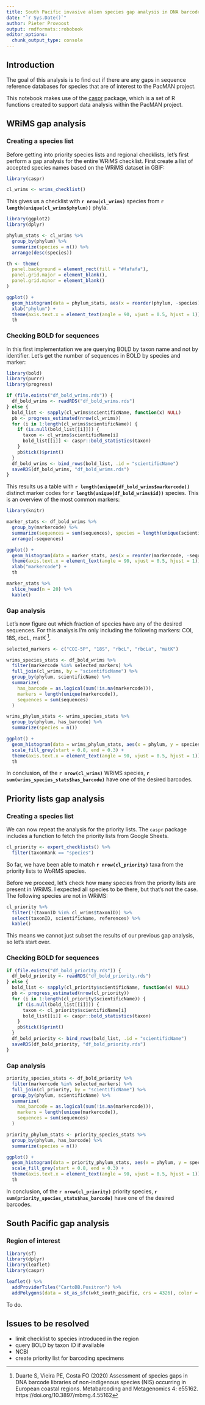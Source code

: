 ```yaml
---
title: South Pacific invasive alien species gap analysis in DNA barcode reference libraries
date: "`r Sys.Date()`"
author: Pieter Provoost
output: rmdformats::robobook
editor_options: 
  chunk_output_type: console
---
```


## Introduction

The goal of this analysis is to find out if there are any gaps in sequence reference databases for species that are of interest to the PacMAN project.

This notebook makes use of the [caspr](https://github.com/iobis/caspr) package, which is a set of R functions created to support data analysis within the PacMAN project.

## WRiMS gap analysis
### Creating a species list

Before getting into priority species lists and regional checklists, let's first perform a gap analysis for the entire WRiMS checklist. First create a list of accepted species names based on the WRiMS dataset in GBIF: 

```r
library(caspr)

cl_wrims <- wrims_checklist()
```

This gives us a checklist with **`r nrow(cl_wrims)`** species from **`r length(unique(cl_wrims$phylum))`** phyla.

```r
library(ggplot2)
library(dplyr)

phylum_stats <- cl_wrims %>%
  group_by(phylum) %>%
  summarize(species = n()) %>%
  arrange(desc(species))

th <- theme(
  panel.background = element_rect(fill = "#fafafa"),
  panel.grid.major = element_blank(), 
  panel.grid.minor = element_blank()
)

ggplot() +
  geom_histogram(data = phylum_stats, aes(x = reorder(phylum, -species), y = species), stat = "identity") +
  xlab("phylum") +
  theme(axis.text.x = element_text(angle = 90, vjust = 0.5, hjust = 1)) +
  th
```

### Checking BOLD for sequences

In this first implementation we are querying BOLD by taxon name and not by identifier. Let's get the number of sequences in BOLD by species and marker:

```r
library(bold)
library(purrr)
library(progress)

if (file.exists("df_bold_wrims.rds")) {
  df_bold_wrims <- readRDS("df_bold_wrims.rds")
} else {
  bold_list <- sapply(cl_wrims$scientificName, function(x) NULL)
  pb <- progress_estimated(nrow(cl_wrims))
  for (i in 1:length(cl_wrims$scientificName)) {
    if (is.null(bold_list[[i]])) {
      taxon <- cl_wrims$scientificName[i]
      bold_list[[i]] <- caspr::bold_statistics(taxon)
    }
    pb$tick()$print()
  }
  df_bold_wrims <- bind_rows(bold_list, .id = "scientificName")
  saveRDS(df_bold_wrims, "df_bold_wrims.rds")
}
```

This results us a table with **`r length(unique(df_bold_wrims$markercode))`** distinct marker codes for **`r length(unique(df_bold_wrims$id))`** species. This is an overview of the most common markers:

```r
library(knitr)

marker_stats <- df_bold_wrims %>%
  group_by(markercode) %>%
  summarize(sequences = sum(sequences), species = length(unique(scientificName))) %>%
  arrange(-sequences)

ggplot() +
  geom_histogram(data = marker_stats, aes(x = reorder(markercode, -sequences), y = sequences), stat = "identity") +
  theme(axis.text.x = element_text(angle = 90, vjust = 0.5, hjust = 1)) +
  xlab("markercode") +
  th
```

```r
marker_stats %>%
  slice_head(n = 20) %>%
  kable()  
```

### Gap analysis

Let's now figure out which fraction of species have any of the desired sequences. For this analysis I'm only including the following markers: COI, 18S, rbcL, matK ^[Duarte S, Vieira PE, Costa FO (2020) Assessment of species gaps in DNA barcode libraries of non-indigenous species (NIS) occurring in European coastal regions. Metabarcoding and Metagenomics 4: e55162. https://doi.org/10.3897/mbmg.4.55162].

```r
selected_markers <- c("COI-5P", "18S", "rbcL", "rbcLa", "matK")

wrims_species_stats <- df_bold_wrims %>%
  filter(markercode %in% selected_markers) %>%
  full_join(cl_wrims, by = "scientificName") %>%
  group_by(phylum, scientificName) %>%
  summarize(
    has_barcode = as.logical(sum(!is.na(markercode))),
    markers = length(unique(markercode)),
    sequences = sum(sequences)
  )

wrims_phylum_stats <- wrims_species_stats %>%
  group_by(phylum, has_barcode) %>%
  summarize(species = n())

ggplot() +
  geom_histogram(data = wrims_phylum_stats, aes(x = phylum, y = species, fill = has_barcode), stat = "identity") +
  scale_fill_grey(start = 0.8, end = 0.3) +
  theme(axis.text.x = element_text(angle = 90, vjust = 0.5, hjust = 1)) +
  th
```

In conclusion, of the **`r nrow(cl_wrims)`** WRiMS species, **`r sum(wrims_species_stats$has_barcode)`** have one of the desired barcodes.

## Priority lists gap analysis
### Creating a species list

We can now repeat the analysis for the priority lists. The `caspr` package includes a function to fetch the priority lists from Google Sheets.

```r
cl_priority <- expert_checklists() %>%
  filter(taxonRank == "species")
```

So far, we have been able to match **`r nrow(cl_priority)`** taxa from the priority lists to WoRMS species.

Before we proceed, let's check how many species from the priority lists are present in WRiMS. I expected all species to be there, but that's not the case. The following species are not in WRiMS:

```r
cl_priority %>%
  filter(!(taxonID %in% cl_wrims$taxonID)) %>%
  select(taxonID, scientificName, references) %>%
  kable()  
```

This means we cannot just subset the results of our previous gap analysis, so let's start over.

### Checking BOLD for sequences

```r
if (file.exists("df_bold_priority.rds")) {
  df_bold_priority <- readRDS("df_bold_priority.rds")
} else {
  bold_list <- sapply(cl_priority$scientificName, function(x) NULL)
  pb <- progress_estimated(nrow(cl_priority))
  for (i in 1:length(cl_priority$scientificName)) {
    if (is.null(bold_list[[i]])) {
      taxon <- cl_priority$scientificName[i]
      bold_list[[i]] <- caspr::bold_statistics(taxon)
    }
    pb$tick()$print()
  }
  df_bold_priority <- bind_rows(bold_list, .id = "scientificName")
  saveRDS(df_bold_priority, "df_bold_priority.rds")
}
```

### Gap analysis

```r
priority_species_stats <- df_bold_priority %>%
  filter(markercode %in% selected_markers) %>%
  full_join(cl_priority, by = "scientificName") %>%
  group_by(phylum, scientificName) %>%
  summarize(
    has_barcode = as.logical(sum(!is.na(markercode))),
    markers = length(unique(markercode)),
    sequences = sum(sequences)
  )

priority_phylum_stats <- priority_species_stats %>%
  group_by(phylum, has_barcode) %>%
  summarize(species = n())

ggplot() +
  geom_histogram(data = priority_phylum_stats, aes(x = phylum, y = species, fill = has_barcode), stat = "identity") +
  scale_fill_grey(start = 0.8, end = 0.3) +
  theme(axis.text.x = element_text(angle = 90, vjust = 0.5, hjust = 1)) +
  th
```

In conclusion, of the **`r nrow(cl_priority)`** priority species, **`r sum(priority_species_stats$has_barcode)`** have one of the desired barcodes.

## South Pacific gap analysis
### Region of interest

```r
library(sf)
library(dplyr)
library(leaflet)
library(caspr)

leaflet() %>%
  addProviderTiles("CartoDB.Positron") %>%
  addPolygons(data = st_as_sfc(wkt_south_pacific, crs = 4326), color = "#ff9900")
```

To do.

## Issues to be resolved

- limit checklist to species introduced in the region
- query BOLD by taxon ID if available
- NCBI
- create priority list for barcoding specimens


